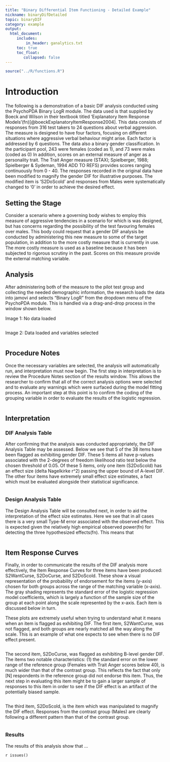 ```yaml
---
title: "Binary Differential Item Functioning - Detailed Example"
nickname: binaryDifDetailed
topic: binaryDIF
category: example
output: 
  html_document:
     includes:
         in_header: ganalytics.txt
     toc: true
     toc_float:
        collapsed: false
---
```


```r
source("../R/functions.R")
```

# Introduction
       
The following is a demonstration of a basic DIF analysis conducted using the PsychoPDA Binary LogR module. The data used is that supplied by Boeck and Wilson in their textbook titled ‘Explanatory Item Response Models’(fn)[@boeckExplanatoryItemResponse2004]. This data consists of responses from 316 test takers to 24 questions about verbal aggression. The measure is designed to have four factors, focusing on different situations where aggressive verbal behaviour might arise. Each factor is addressed by 6 questions. The data also a binary gender classification. In the participant pool, 243 were females (coded as 1), and 73 were males (coded as 0) In addition, scores on an external measure of anger as a personality trait. The Trait Anger measure (STAXI; Spielberger, 1988; Spielberger & Sydeman, 1994 ADD TO REFS) provides scores ranging continuously from 0 - 40. The responses recorded in the original data have been modified to magnify the gender DIF for illustrative purposes. The modified item is ‘S2DoScold’ and responses from Males were systematically changed to ‘0’ in order to achieve the desired effect. 


##	Setting the Stage

Consider a scenario where a governing body wishes to employ this measure of aggressive tendencies in a scenario for which is was designed, but has concerns regarding the possibility of the test favouring females over males. This body could request that a gender DIF analysis be conducted by administering this new measure to some of the target population, in addition to the more costly measure that is currently in use. The more costly measure is used as a baseline because it has been subjected to rigorous scrutiny in the past. Scores on this measure provide the external matching variable.

## Analysis

After administering both of the measure to the pilot test group and collecting the needed demographic information, the research loads the data into jamovi and selects “Binary LogR” from the dropdown menu of the PsychoPDA module. This is handled via a drag-and-drop process in the window shown below. 

Image 1: No data loaded 

<img src="examples/DIF_2/image2.jpg  " class="img-responsive" alt="">

Image 2: Data loaded and variables selected 

<img src="examples/DIF_2/image1.jpg  " class="img-responsive" alt="">

## Procedure Notes

Once the necessary variables are selected, the analysis will automatically run, and interpretation must now begin. The first step in interpretation is to review the Procedure Notes section of the results window. This allows the researcher to confirm that all of the correct analysis options were selected and to evaluate any warnings which were surfaced during the model fitting process. An important step at this point is to confirm the coding of the grouping variable in order to evaluate the results of the logistic regression. 

<img src="examples/DIF_2/procedureNotes.png  " class="img-responsive" alt="">

## Interpretation

### DIF Analysis Table

After confirming that the analysis was conducted appropriately, the DIF Analysis Table may be assessed. Below we see that 5 of the 38 items have been flagged as exhibiting gender DIF. These 5 items all have p-values associated with the 2-degrees of freedom likelihood ratio test below the chosen threshold of 0.05. Of these 5 items, only one item (S2DoScold) has an effect size (delta Nagelkirke r^2) passing the upper bound of A-level DIF. The other four items have extremely small effect size estimates, a fact which must be evaluated alongside their statistical significance.

<img src="examples/DIF_2/difTable.png  " class="img-responsive" alt="">

### Design Analysis Table

The Design Analysis Table will be consulted next, in order to aid the interpretation of the effect size estimates. Here we see that in all cases there is a very small Type-M error associated with the observed effect. This is expected given the relatively high empirical observed power(fn) for detecting the three hypothesized effects(fn). This means that 

<img src="examples/DIF_2/designAnalysis.png  " class="img-responsive" alt="">

## Item Response Curves

Finally, in order to communicate the results of the DIF analysis more effectively, the Item Response Curves for three items have been produced: S2WantCurse, S2DoCurse, and S2DoScold. These show a visual representation of the probability of endorsement for the items (y-axis) chosen for both groups across the range of the matching variable (x-axis). The gray shading represents the standard error of the logistic regression model coefficients, which is largely a function of the sample size of the group at each point along the scale represented by the x-axis. Each item is discussed below in turn.

These plots are extremely useful when trying to understand what it means when an item is flagged as exhibiting DIF. The first item, S2WantCurse, was not flagged, and both groups are nearly matched all the way along the scale. This is an example of what one expects to see when there is no DIF effect present.

<img src="examples/DIF_2/irc1.png  " class="img-responsive" alt=""> 

The second item, S2DoCurse, was flagged as exhibiting B-level gender DIF. The items two notable characteristics: (1) the standard error on the lower range of the reference group (Females with Trait Anger scores below 40), is much wider than that of the contrast group. This reflects the fact that only [N] respondents in the reference group did not endorse this item. Thus, the next step in evaluating this item might be to gain a larger sample of responses to this item in order to see if the DIF effect is an artifact of the potentially biased sample.

<img src="examples/DIF_2/irc2.png  " class="img-responsive" alt=""> 

The third item, S2DoScold, is the item which was manipulated to magnify the DIF effect. Responses from the contrast group (Males) are clearly following a different pattern than that of the contrast group.

<img src="examples/DIF_2/irc3.png  " class="img-responsive" alt=""> 
 
### Results
 
The results of this analysis show that …

`r issues()`
